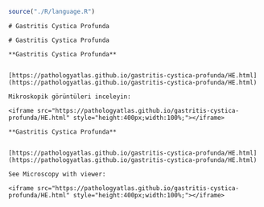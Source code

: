 
```r
source("./R/language.R")
```




```asis
# Gastritis Cystica Profunda
```




```asis
# Gastritis Cystica Profunda
```




```asis

**Gastritis Cystica Profunda**


[https://pathologyatlas.github.io/gastritis-cystica-profunda/HE.html](https://pathologyatlas.github.io/gastritis-cystica-profunda/HE.html)

Mikroskopik görüntüleri inceleyin:

<iframe src="https://pathologyatlas.github.io/gastritis-cystica-profunda/HE.html" style="height:400px;width:100%;"></iframe>

```




```asis

**Gastritis Cystica Profunda**


[https://pathologyatlas.github.io/gastritis-cystica-profunda/HE.html](https://pathologyatlas.github.io/gastritis-cystica-profunda/HE.html)

See Microscopy with viewer: 

<iframe src="https://pathologyatlas.github.io/gastritis-cystica-profunda/HE.html" style="height:400px;width:100%;"></iframe>

```



